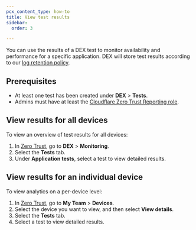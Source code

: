 ```yaml
---
pcx_content_type: how-to
title: View test results
sidebar:
  order: 3

---
```


You can use the results of a DEX test to monitor availability and performance for a specific application. DEX will store test results according to our [log retention policy](/cloudflare-one/insights/logs/#log-retention).

## Prerequisites

* At least one test has been created under **DEX** > **Tests**.
* Admins must have at least the [Cloudflare Zero Trust Reporting role](/cloudflare-one/roles-permissions/#zero-trust-roles).

## View results for all devices

To view an overview of test results for all devices:

1. In [Zero Trust](https://one.dash.cloudflare.com/), go to **DEX** > **Monitoring**.
2. Select the **Tests** tab.
3. Under **Application tests**, select a test to view detailed results.

## View results for an individual device

To view analytics on a per-device level:

1. In [Zero Trust](https://one.dash.cloudflare.com/), go to **My Team** > **Devices**.
2. Select the device you want to view, and then select **View details**.
3. Select the **Tests** tab.
4. Select a test to view detailed results.